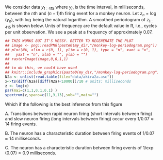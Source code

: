 
We consider data $y_{1:415}$ where $y_n$ is the time interval, in milliseconds, between the $n$th and $(n+1)$th firing event for a monkey neuron.
Let $z_n = \log(y_n)$, with $\log$ being the natural logarithm.
A smoothed periodogram of $z_{1:415}$ is shown below.
Units of frequency are the default value in R, i.e., cycles per unit observation.
We see a peak at a frequency of approximately 0.07.

```r
## THIS WORKS BUT IT'S MESSY. BETTER TO REGENERATE THE PLOT
## image <- png::readPNG(paste0(my_dir,"/monkey-log-periodogram.png"))
## plot(NA, xlim = c(0, 1), ylim = c(0, 1), type = "n", xaxt = "n",
##   yaxt = "n", xlab = "", ylab = "")
## rasterImage(image,0,0,1,1)
##
## to do this, we could have used
## knitr::include_graphics(paste0(my_dir,"/monkey-log-periodogram.png"))
N2a <- unlist(read.table(file="data/akira2a.asc"))
x<-ts(diff(N2a)[diff(N2a)<10000])/10 # units: milliseconds
z <- log(x)
par(mai=c(1,1,0.1,0.1) )
spectrum(z,spans=c(11,9,13),sub="",main="")
```

Which if the following is the best inference from this figure

A. Transitions between rapid neuron firing (short intervals between firing) and slow neuron firing (long intervals between firing) occur every $1/0.07\approx 14$ firing events.

B. The neuron has a characteristic duration between firing events of $1/0.07 \approx 14$  milliseconds.

C. The neuron has a characteristic duration between firing events of $1/\exp(0.07) \approx 0.9$ milliseconds.

